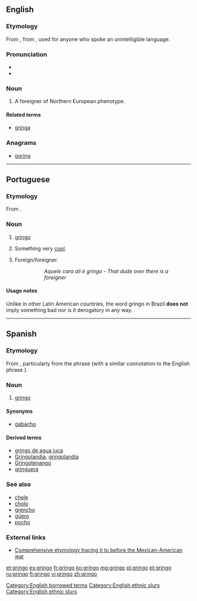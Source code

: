 ==English==
{{wikipedia}}

===Etymology===
From {{etyl|es|en}} {{term|gringo|lang=es}}, from {{term|griego|lang=es||Greek}}, used for anyone who spoke an unintelligible language.

===Pronunciation===
* {{IPA|/gɹɪŋɡəʊ/}}
* {{rhymes|ɪŋɡəʊ}}

===Noun===
{{en-noun|pl2=gringoes}}

# {{context|slang|often|pejorative|Latin America}} A foreigner of Northern European phenotype.

====Related terms====
* [[gringa]] {{qualifier|female}}

===Anagrams===
* [[goring#English|goring]]

[[Category:English borrowed terms]]
[[Category:English ethnic slurs]]

----

==Portuguese==

===Etymology===
From {{etyl|es|pt}} {{term|gringo|lang=es}}.

===Noun===
{{pt-noun|m|s}}

# [[#Noun|gringo]]
# {{context|slang|Brazil|lang=pt}} Something very [[cool]].
# {{context|slang|Brazil|lang=pt}} Foreign/foreigner.
#:: ''Aquele cara alí é gringo'' - ''That dude over there is a foreigner''

====Usage notes====
Unlike in other Latin American countries, the word gringo in Brazil '''does not''' imply something bad nor is it derogatory in any way.

----

==Spanish==

===Etymology===
From {{term|griego||Greek|lang=es}}, particularly from the phrase {{term||hablar en griego|to speak Greek}} (with a similar connotation to the English phrase {{term|it's all Greek to me|lang=en}}).

===Noun===
{{es-noun|m|f=gringa}}

# {{context|sometimes|pejorative|Latin America|lang=es}} [[#English|gringo]]

====Synonyms====
* [[gabacho]] {{qualifier|Mexico}}

====Derived terms====
* [[gringo de agua juca]] {{qualifier|Honduras}}
* [[Gringolandia]], [[gringolandia]] {{f}}
* [[Gringotenango]]
* [[gringuera]] {{f}} {{qualifier|Honduras}}

===See also===
* [[chele]] {{qualifier|Honduras}}
* [[cholo]]
* [[grencho]] {{qualifier|Honduras}}
* [[güero]]
* [[pocho]]

===External links===
* [http://www.marrder.com/htw/jan97/editorial.htm Comprehensive etymology tracing it to before the Mexican-American war]

	
[[Category:English ethnic slurs]]

[[et:gringo]]
[[es:gringo]]
[[fr:gringo]]
[[ko:gringo]]
[[mg:gringo]]
[[pl:gringo]]
[[pt:gringo]]
[[ru:gringo]]
[[fi:gringo]]
[[vi:gringo]]
[[zh:gringo]]